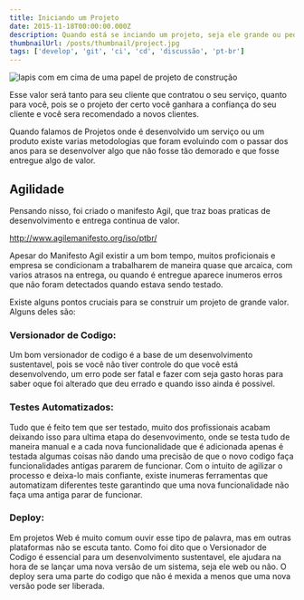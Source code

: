 ```yaml
---
title: Iniciando um Projeto
date: 2015-11-18T00:00:00.000Z
description: Quando está se inciando um projeto, seja ele grande ou pequeno, não importa se você tem 15 dias, ou 15 semanas, o importante é você entregar algo de valor.
thumbnailUrl: /posts/thumbnail/project.jpg
tags: ['develop', 'git', 'ci', 'cd', 'discussão', 'pt-br']
---
```


![lapis com em cima de uma papel de projeto de construção](/posts/thumbnail/project.jpg)

Esse valor será tanto para seu cliente que contratou o seu serviço, quanto para você, pois se o projeto der certo você ganhara a confiança do seu cliente e você sera recomendado a novos clientes.

Quando falamos de Projetos onde é desenvolvido um serviço ou um produto existe varias metodologias que foram evoluindo com o passar dos anos para se desenvolver algo que não fosse tão demorado e que fosse entregue algo de valor.

## Agilidade

Pensando nisso, foi criado o manifesto Agil, que traz boas praticas de desenvolvimento e entrega continua de valor.

http://www.agilemanifesto.org/iso/ptbr/

Apesar do Manifesto Agil existir a um bom tempo, muitos proficionais e empresa se condicionam a trabalharem de maneira quase que arcaica, com varios atrasos na entrega, ou quando é entregue aparece inumeros erros que não foram detectados quando estava sendo testado.

Existe alguns pontos cruciais para se construir um projeto de grande valor. Alguns deles são:

### Versionador de Codigo: 

Um bom versionador de codigo é a base de um desenvolvimento sustentavel, pois se você não tiver controle do que você está desenvolvendo, um erro pode ser fatal e fazer com seja gasto horas para saber oque foi alterado que deu errado e quando isso ainda é possivel.

### Testes Automatizados:

Tudo que é feito tem que ser testado, muito dos profissionais acabam deixando isso para ultima etapa do desenvovimento, onde se testa tudo de maneira manual e a cada nova funcionalidade que é adicionada apenas é testada algumas coisas não dando uma precisão de que o novo codigo faça funcionalidades antigas pararem de funcionar. Com o intuito de agilizar o processo e deixa-lo mais confiante, existe inumeras ferramentas que automatizam diferentes teste garantindo que uma nova funcionalidade não faça uma antiga parar de funcionar.

### Deploy:

Em projetos Web é muito comum ouvir esse tipo de palavra, mas em outras plataformas não se escuta tanto. Como foi dito que o Versionador de Codigo é essencial para um desenvolvimento sustentavel, ele ajudara na hora de se lançar uma nova versão de um sistema, seja ele web ou não. O deploy sera uma parte do codigo que não é mexida a menos que uma nova versão pode ser liberada.
